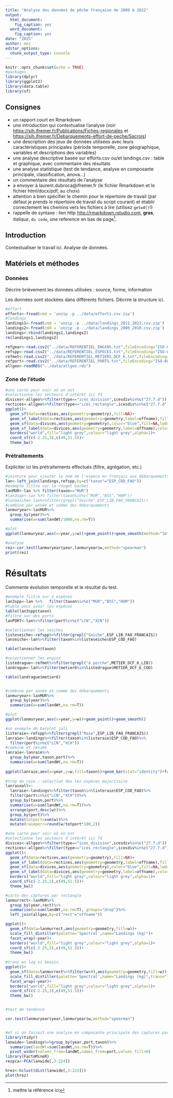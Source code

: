 ```yaml
---
title: "Analyse des données de pêche française de 2000 à 2022"
output:
  html_document: 
    fig_caption: yes
  word_document: 
    fig_caption: yes
date: "2025"
author: moi
editor_options: 
  chunk_output_type: console
---
```


```r
knitr::opts_chunk$set(echo = TRUE)
#packages
library(dplyr)
library(ggplot2)
library(data.table)
library(sf)
```

## Consignes

- un rapport court en Rmarkdown
- une introduction qui contextualise l'analyse (voir <https://sih.ifremer.fr/Publications/Fiches-regionales> et <https://sih.ifremer.fr/Debarquements-effort-de-peche/Sacrois>)
- une description des jeux de données utilisées avec leurs caractéristiques principales (période temporelle, zone géographique, variables et descriptions des variables)
- une analyse descriptive basée sur efforts.csv ou/et landings.csv : table et graphique, avec commentaire des résultats
- une analyse statistique (test de tendance, analyse en composante principale, classification, anova...)
- un commentaire des résultats de l'analyse
- à envoyer à laurent.dubroca@ifremer.fr (le fichier Rmarkdown et le fichier html/docx/pdf, au choix)
- attention à bien spécifier le chemin pour le répertoire de travail (par défaut je prends le répertoire de travail du script courant) et établir correctement les chemins vers les fichiers à lire (utilisez `getwd()`!)
- rappelle de syntaxe : lien http <http://rmarkdown.rstudio.com>, **gras**, *italique*, `du code`, une reference en bas de page^[mettre la référence ici].




## Introduction

Contextualiser le travail ici. Analyse de données.

## Matériels et méthodes

### Données

Décrire brièvement les données utilisées : source, forme, information

Les données sont stockées dans différents fichiers. Décrire la structure ici.

```r
#effort
efforts<-fread(cmd = 'unzip -p ../data/efforts.csv.zip')
#landings
landings1<-fread(cmd = 'unzip -p ../data/landings_2011_2023.csv.zip')
landings2<-fread(cmd = 'unzip -p ../data/landings_2000_2010.csv.zip')
landings<-rbind(landings1,landings2)
rm(landings1,landings2)

refgear<-read.csv2("../data/REFERENTIEL_ENGINS.txt",fileEncoding="ISO-8859-1",sep="\t")
refspp<-read.csv2("../data/REFERENTIEL_ESPECES.txt",fileEncoding="ISO-8859-1",sep="\t")
refmet<-read.csv2("../data/REFERENTIEL_METIERS_DCF_6.txt",fileEncoding="ISO-8859-1",sep="\t")
refport<-read.csv2("../data/REFERENTIEL_PORTS.txt",fileEncoding="ISO-8859-1",sep="\t")
allgeo<-readRDS("../data/allgeo.rds")
```

### Zone de l'étude

````r
#une carte pour voir où on est
#selectionne les secteurs d'intérêt ici 7d 
divices<-allgeo%>%filter(type=="ices_division",icesdiv%in%c("27.7.d"))
rectices<-allgeo%>%filter(type=="ices_rectangle",icesdiv%in%c("27.7.d"))
ggplot()+
  geom_sf(data=rectices,aes(geometry=geometry),fill=NA)+
  geom_sf_label(data=rectices,aes(geometry=geometry,label=offname),fill=NA,lwd=2)+ 
  geom_sf(data=divices,aes(geometry=geometry),color="blue",fill=NA,lwd=2)+
  geom_sf_label(data=divices,aes(geometry=geometry,label=offname),color="blue",fill=NA,lwd=2)+
  borders("world",fill="light grey",colour="light grey",alpha=1)+
  coord_sf(c(-2.25,3),c(49,51.5))+
  theme_bw()
````

### Prétraitements

Expliciter ici les prétraitements effectués (filtre, agrégation, etc.)

```r

#jointure pour ajouter le nom de l'espèce en français aux débarquements
lan<-left_join(landings,refspp,by=c("taxon"="ESP_COD_FAO"))
#exemple filtre sur le rouget barbet
lanMUR<-lan %>% filter(taxon=="MUR")
#lan3spp<-lan %>% filter(taxon%in%c("MUR","BSS","HOM"))
#lanSeiche<-lan%>%filter(grepl("Seiche",ESP_LIB_FAO_FRANCAIS))
#combine par année et somme des débarquements
lanmuryear<-lanMUR%>%
  group_by(year)%>%
  summarise(w=sum(landWt/1000,na.rm=T))

#plot
ggplot(lanmuryear,aes(x=year,y=w))+geom_point()+geom_smooth(method="lm")

#analyse
rez<-cor.test(lanmuryear$year,lanmuryear$w,method="spearman")
print(rez)


```

# Résultats

Commente évolution temporelle et le résultat du test.

```r
#exemple filtre sur 3 espèces
lan3spp<-lan %>%   filter(taxon%in%c("MUR","BSS","HOM"))
#table pour avoir les espèces
table(lan3spp$taxon)
#filtre sur des ports
lanPORT<-lan%>%filter(port%in%c("LCN","XCN"))

#selectionner les seiches
listeseiche<-refspp%>%filter(grepl("Seiche",ESP_LIB_FAO_FRANCAIS))
lanseiche<-lan%>%filter(taxon%in%listeseiche$ESP_COD_FAO)

table(lanseiche$taxon)

#selectionner les engins
listedrague<-refmet%>%filter(grepl("à perche",METIER_DCF_6_LIB))
landrague<-lan%>%filter(metier6%in%listedrague$METIER_DCF_6_COD)

table(landrague$metier6)


#combine par année et somme des débarquements
lanmuryear<-lanMUR%>%
  group_by(year)%>%
  summarise(w=sum(landWt,na.rm=T))

#plot
ggplot(lanmuryear,aes(x=year,y=w))+geom_point()+geom_smooth()

#un exemple de barplot joli
listeraie<-refspp%>%filter(grepl("Raie",ESP_LIB_FAO_FRANCAIS))
lanraie<-landings%>%filter(taxon%in%listeraie$ESP_COD_FAO)%>%
  filter(port%in%c("LCN","XCH"))
#combine et résume
lanraie<-lanraie%>%
  group_by(year,taxon,port)%>%
  summarise(w=sum(landWt,na.rm=T))
       
ggplot(lanraie,aes(x=year,y=w,fill=taxon))+geom_bar(stat="identity")+facet_grid(~port)    
  
#trop de raie : selection des les espèces majoritaire
lanraieall<-
  lanraie<-landings%>%filter(taxon%in%listeraie$ESP_COD_FAO)%>%
  filter(port%in%c("LCN","XCH"))%>%
  group_by(taxon,port)%>%
  summarise(w=sum(landWt,na.rm=T))%>%
  arrange(port,desc(w))%>%
  group_by(port)%>%
  mutate(totport=sum(w))%>%
  mutate(raieperc=round(w/totport*100,2))

#une carte pour voir où on est
#selectionne les secteurs d'intérêt ici 7d 
divices<-allgeo%>%filter(type=="ices_division",icesdiv%in%c("27.7.d"))
rectices<-allgeo%>%filter(type=="ices_rectangle",icesdiv%in%c("27.7.d"))
ggplot()+
  geom_sf(data=rectices,aes(geometry=geometry),fill=NA)+
  geom_sf_label(data=rectices,aes(geometry=geometry,label=offname),fill=NA,lwd=2)+ 
  geom_sf(data=divices,aes(geometry=geometry),color="blue",fill=NA,lwd=2)+
  geom_sf_label(data=divices,aes(geometry=geometry,label=offname),color="blue",fill=NA,lwd=2)+
  borders("world",fill="light grey",colour="light grey",alpha=1)+
  coord_sf(c(-2.25,3),c(49,51.5))+
  theme_bw()

#carto des captures par rectangle
lanmurrect<-lanMUR%>%
  group_by(year,rect)%>%
  summarise(w=sum(landWt,na.rm=T),.groups="drop")%>%
  left_join(allgeo,by=c("rect"="offname"))

ggplot()+
  geom_sf(data=lanmurrect,aes(geometry=geometry,fill=w))+
  scale_fill_distiller(palette='Spectral',name="Landings (kg)")+
  facet_wrap(~year)+
  borders("world",fill="light grey",colour="light grey",alpha=1)+
  coord_sf(c(-2.25,3),c(49,51.5))+
  theme_bw()
  
#trans en log si besoin
ggplot()+
  geom_sf(data=lanmurrect%>%filter(w>0),aes(geometry=geometry,fill=w))+
  scale_fill_distiller(palette='Spectral',name="Landings (kg)",trans="log10")+
  facet_wrap(~year)+
  borders("world",fill="light grey",colour="light grey",alpha=1)+
  coord_sf(c(-2.25,3),c(49,51.5))+
  theme_bw()


#test de tendance

cor.test(lanmuryear$year,lanmuryear$w,method="spearman")


#et si on faisait une analyse en composante principale des captures par ports espèces et année? Oh oui alors
library(tidyr)
lanwide<-landings%>%group_by(year,port,taxon)%>%
  summarise(landWt=sum(landWt,na.rm=T))%>%
  pivot_wider(values_from=landWt,names_from=port,values_fill=0)
library(FactoMineR)
rezpca<-PCA(lanwide[,3:224])

hrez<-hclust(dist(lanwide[,3:224]))
plot(hrez)

```







